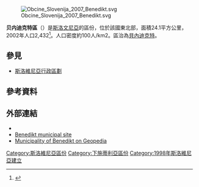 {{expand|time=2017-01-31T11:59:11+00:00}}
[[File:Obcine_Slovenija_2007_Benedikt.svg|right]]

'''贝内迪克特區'''（{{lang-sl|Občina Benedikt}}）是[[斯洛文尼亞|斯洛文尼亞]]的區份，位於該國東北部，面積24.1平方公里，2002年人口2,432<ref>{{Cite web |url=http://www.stat.si/popis2002/en/ |title=Statistical Office of the Republic of Slovenia, census of 2002 |accessdate=2017-01-31 |archive-date=2016-12-18 |archive-url=https://web.archive.org/web/20161218144633/http://www.stat.si/popis2002/en/ |dead-url=yes }}</ref>。人口密度約100人/km2。區治為[[貝內迪克特|貝內迪克特]]。

==參見==
*[[斯洛維尼亞行政區劃|斯洛維尼亞行政區劃]]

==參考資料==
{{Reflist}}

==外部連結==
*{{commonscat-inline|Benedikt municipality|Municipality of Benedikt}}
*[http://www.benedikt.si/ Benedikt municipal site]{{Wayback|url=http://www.benedikt.si/ |date=20161205232719 }}
*[http://www.geopedia.si/Geopedia_en.html#T105_L408_F148_x568766_y163717_s13_b4 Municipality of Benedikt on Geopedia]{{Wayback|url=http://www.geopedia.si/Geopedia_en.html#T105_L408_F148_x568766_y163717_s13_b4 |date=20120620155109 }}

{{DEFAULTSORT:Benedikt}}
[[Category:斯洛維尼亞區份|Category:斯洛維尼亞區份]]
[[Category:下施蒂利亞區份|Category:下施蒂利亞區份]]
[[Category:1998年斯洛維尼亞建立|Category:1998年斯洛維尼亞建立]]

{{Slovenia-geo-stub}}